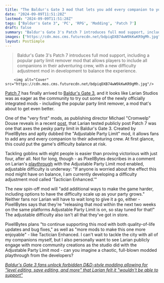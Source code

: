 ```yaml
---
title: "The Baldur's Gate 3 mod that lets you add every companion to your party is about to get even more chaotic"
date: "2024-09-09T11:51:28Z"
lastmod: "2024-09-09T11:51:28Z"
tags: ["Baldur's Gate 3", 'PC', 'RPG', 'Modding', 'Patch 7']
draft: false
summary: "Baldur's Gate 3's Patch 7 introduces full mod support, including a popular party limit remover mod that allows players to include all companions in their adventuring crew, with a new difficulty adjustment mod in development to balance the experience."
images: ["https://cdn.mos.cms.futurecdn.net/bdpiqDXB74wW9kKwKR9gMh.jpg"]
layout: PostSimple
---
```

> Baldur's Gate 3's Patch 7 introduces full mod support, including a popular party limit remover mod that allows players to include all companions in their adventuring crew, with a new difficulty adjustment mod in development to balance the experience.


        <img alt="Cover" src="https://cdn.mos.cms.futurecdn.net/bdpiqDXB74wW9kKwKR9gMh.jpg"/>
        
[<u>Patch 7</u>](https://www.gamesradar.com/games/baldur-s-gate/baldurs-gate-3-patch-7-is-out-now-on-pc-with-truly-colossal-18000-word-patch-notes-introducing-full-mod-support-new-evil-endings-and-even-harder-honour-mode-fights/) has finally arrived to [<u>Baldur's Gate 3</u>](https://www.gamesradar.com/baldurs-gate-3-guide/), and it looks like Larian Studios was as eager as the community to try out some of the newly officially integrated mods - including the popular party limit remover, a mod that's about to get even better.

One of the "very first" mods, as publishing director Michael "Cromwelp" Douse reveals in a recent [<u>post</u>](https://x.com/Cromwelp/status/1832466080071139479), that Larian tested publicly post Patch 7 was one that axes the pesky party limit in Baldur's Gate 3. Created by PixellBytes and aptly dubbed the "Adjustable Party Limit" mod, it allows fans to add any and every companion to their adventuring crew. At first glance, this could put the game's difficulty balance at risk.

Tackling goblins with eight people is easier than proving victorious with just four, after all. Not for long, though - as PixellBytes describes in a comment on Larian's [<u>playthrough</u>](https://www.youtube.com/watch?v=QCa5X2m6dsg&ab_channel=Larian%3AChannelFromHell) with the Adjustable Party Limit mod enabled, adjustable difficulty is underway: "If anyone is worried about the effect this mod might have on balance, I am currently developing a difficulty adjustment mod called 'Tactician Enhanced.'"

The new spin-off mod will "add additional ways to make the game harder, including options to have the difficulty scale up as your party grows." Neither fans nor Larian will have to wait long to give it a go, either - PixellBytes says that they're "releasing that mod within the next two weeks on the same platforms Adjustable Party Limit is on, so stay tuned for that!" The adjustable difficulty also isn't all that they've got in store.

PixellBytes plans "to continue supporting this mod with both quality-of-life updates and bug fixes," as well as "more mods to make this one more enjoyable" - like Tactician Enhanced. I can't wait to tackle the city with all of my companions myself, but I also personally want to see Larian publicly engage with more community creations as the studio did with the Adjustable Party Limit mod - can you imagine a chaotic, full-blown modded playthrough from the developers?

[<u><em>Baldur's Gate 3 fans unlock forbidden D&amp;D-style modding allowing for "level editing, save editing, and more" that Larian felt it "wouldn't be able to support"</em></u>](https://www.gamesradar.com/games/baldur-s-gate/baldurs-gate-3-fans-unlock-forbidden-dandd-style-modding-allowing-for-level-editing-save-editing-and-more-that-larian-felt-it-wouldnt-be-able-to-support/)
        
